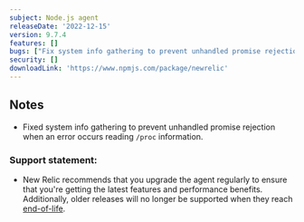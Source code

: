 ```yaml
---
subject: Node.js agent
releaseDate: '2022-12-15'
version: 9.7.4
features: []
bugs: ["Fix system info gathering to prevent unhandled promise rejection when an error occurs reading `/proc` information."]
security: []
downloadLink: 'https://www.npmjs.com/package/newrelic'
---
```


## Notes

* Fixed system info gathering to prevent unhandled promise rejection when an error occurs reading `/proc` information.


### Support statement:

* New Relic recommends that you upgrade the agent regularly to ensure that you're getting the latest features and performance benefits. Additionally, older releases will no longer be supported when they reach [end-of-life](/docs/using-new-relic/cross-product-functions/install-configure/notification-changes-new-relic-saas-features-distributed-software).